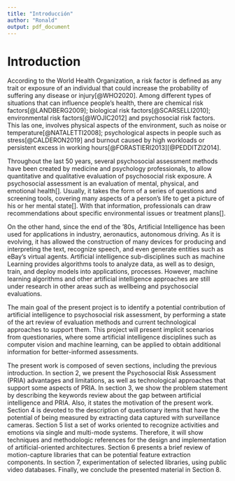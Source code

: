 ```yaml
---
title: "Introducción"
author: "Ronald"
output: pdf_document
---
```


# Introduction 

According to the World Health Organization, a risk factor is defined as any trait or exposure of an individual that could increase the probability of suffering any disease or injury[@WHO2020]. Among different types of situations that can influence people's health, there are chemical risk factors[@LANDBERG2009]; biological risk factors[@SCARSELLI2010]; environmental risk factors[@WOJIC2012] and psychosocial risk factors.  This las one, involves physical aspects of the environment, such as noise or temperature[@NATALETTI2008]; psychological aspects in people such as stress[@CALDERON2019] and burnout caused by high workloads or persistent excess in working hours[@FORASTIERI2013][@PEDDITZI2014].

Throughout the last 50 years, several psychosocial assessment methods have been created by medicine and psychology professionals, to allow quantitative and qualitative evaluation of psychosocial risk exposure. A psychosocial assessment is an evaluation of mental, physical, and emotional health[]. Usually, it takes the form of a series of questions and screening tools, covering many aspects of a person’s life to get a picture of his or her mental state[]. With that information, professionals can draw recommendations about specific environmental issues or treatment plans[].

On the other hand, since the end of the '80s, Artificial Intelligence has been used for applications in industry, aeronautics, autonomous driving. As it is evolving, it has allowed the construction of many devices for producing and interpreting the text, recognize speech, and even generate entities such as eBay's virtual agents. Artificial intelligence sub-disciplines such as machine Learning provides algorithms tools to analyze data, as well as to design, train, and deploy models into applications, processes. However, machine learning algorithms and other artificial intelligence approaches are still under research in other areas such as wellbeing and psychosocial evaluations. 

The main goal of the present project is to identify a potential contribution of artificial intelligence to psychosocial risk assessment, by performing a state of the art review of evaluation methods and current technological approaches to support them. This project will present implicit scenarios from questionaries, where some artificial intelligence disciplines such as computer vision and machine learning, can be applied to obtain additional information for better-informed assessments.  

The present work is composed of seven sections, including the previous introduction. In section 2, we present the Psychosocial Risk Assessment (PRIA) advantages and limitations, as well as technological approaches that support some aspects of PRIA. In section 3, we show the problem statement by describing the keywords review about the gap between artificial intelligence and PRIA. Also, it states the motivation of the present work. Section 4 is devoted to the description of questionary items that have the potential of being measured by extracting data captured with surveillance cameras. Section 5 list a set of works oriented to recognize activities and emotions via single and multi-mode systems. Therefore, it will show techniques and methodologic references for the design and implementation of artificial-oriented architectures. Section 6 presents a brief review of motion-capture libraries that can be potential feature extraction components. In section 7, experimentation of selected libraries, using public video databases. Finally, we conclude the presented material in Section 8.